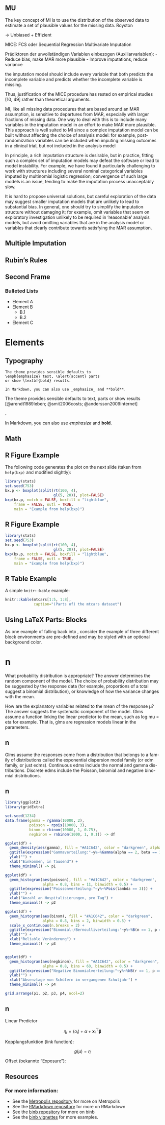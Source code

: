 ## MU

The key concept of MI is to use the distribution of the observed data to estimate a set of plausible values for the missing data.
Royston

-> Unbiased + Effizient

MICE: FCS oder Sequential Regression Multivariate Imputation

Prädiktoren der unvollständigen Variablen einbezogen (Auxiliarvariablen):
- Reduce bias, make MAR more plausible
- Improve imputations, reduce variance 

the imputation model should include every variable that both predicts the incomplete variable and predicts whether the incomplete variable is missing.

 Thus, justification of the MICE procedure has rested on empirical studies [10, 49] rather than theoretical arguments.
 
MI, like all missing data procedures that are based around an MAR assumption, is sensitive to departures from MAR, especially with larger fractions of missing data. One way to deal with this is to include many variables in the imputation model in an effort to make MAR more plausible. This approach is well suited to MI since a complex imputation model can be built without affecting the choice of analysis model: for example, post-randomization variables can be included when imputing missing outcomes in a clinical trial, but not included in the analysis model

In principle, a rich imputation structure is desirable, but in practice, fitting such a complex set of imputation models may defeat the software or lead to model instability. For example, we have found it particularly challenging to work with structures including several nominal categorical variables imputed by multinomial logistic regression; convergence of such large models is an issue, tending to make the imputation process unacceptably slow.

It is hard to propose universal solutions, but careful exploration of the data may suggest smaller imputation models that are unlikely to lead to substantial bias. In general, one should try to simplify the imputation structure without damaging it; for example, omit variables that seem on exploratory investigation unlikely to be required in ‘reasonable’ analysis models, but avoid omitting variables that are in the analysis model or variables that clearly contribute towards satisfying the MAR assumption.

## Multiple Imputation



## Rubin's Rules

\begin{align*}
\openup 3\jot
\begin{split}
T & = \overbrace{ \left(\frac{1}{m}\sum^{m}_{\ell=1}\bar{U}_\ell\right)}^{\bar{U}} + \left(1+\frac{1}{m}\right) \overbrace{ \left(\frac{1}{m-1}\sum_{\ell=1}^m (\hat Q_\ell-\bar Q)(\hat Q_\ell-\bar Q)'\right)}^{B} \\
& = \bar{U} + \left(1+\frac{1}{m}\right)B \\
& \Rightarrow \bar{U} + B ~~~~~\text{as}~~~~~m \rightarrow \infty
\end{split}
\end{align*}





## Second Frame

### Bulleted Lists
- Element A
- Element B
    - B.1
    - B.2
- Element C    

# Elements

## Typography

```
The theme provides sensible defaults to
\emph{emphasize} text, \alert{accent} parts
or show \textbf{bold} results.

In Markdown, you can also use _emphasize_ and **bold**.
```

\begin{center}becomes\end{center}

The theme provides sensible defaults to \emph{emphasize} text,
\alert{accent} parts or show \textbf{bold} results \scriptsize [@arendt1989leben; @smit2006costs; @andersson2009internet] \par.

In Markdown, you can also use _emphasize_ and **bold**.


## Math

\begin{equation*}
    e = \lim_{n\to \infty} \left(1 + \frac{1}{n}\right)^n
\end{equation*}


## R Figure Example

The following code generates the plot on the next slide (taken from
`help(bxp)` and modified slightly):

```r
library(stats)
set.seed(753)
bx.p <- boxplot(split(rt(100, 4),
                      gl(5, 20)), plot=FALSE)
bxp(bx.p, notch = FALSE, boxfill = "lightblue",
    frame = FALSE, outl = TRUE,
    main = "Example from help(bxp)")
```  


## R Figure Example
  
```r
library(stats)
set.seed(753)
bx.p <- boxplot(split(rt(100, 4),
                      gl(5, 20)), plot=FALSE)
bxp(bx.p, notch = FALSE, boxfill = "lightblue",
    frame = FALSE, outl = TRUE,
    main = "Example from help(bxp)")
```  

## R Table Example
  
A simple `knitr::kable` example:  

```r
knitr::kable(mtcars[1:5, 1:8],
             caption="(Parts of) the mtcars dataset")
```

## Using LaTeX Parts: Blocks

As one example of falling back into \LaTeX, consider the example of
three different block environments are pre-defined and may be styled
with an optional background color.

\metroset{block=fill} 

\begin{block}{Default}
  Block content.
\end{block}

\begin{alertblock}{Alert}
  Block content.
\end{alertblock}

\begin{exampleblock}{Example}
  Block content.
\end{exampleblock}

# n

What probability distribution is appropriate? The answer determines the random component of the model. The choice of probability distribution may be suggested by the response data (for example, proportions of a total suggest a binomial distribution), or knowledge of how the variance changes with the mean.

How are the explanatory variables related to the mean of the response μ? The answer suggests the systematic component of the model. Glms assume a function linking the linear predictor  to the mean, such as log mu = eta for example. That is, glms are regression models linear in the parameters.

## n 

Glms assume the responses come from a distribution that belongs to a fam- ily of distributions called the exponential dispersion model family (or edm family, or just edms). Continuous edms include the normal and gamma dis- tributions. Discrete edms include the Poisson, binomial and negative bino- mial distributions. 

## n

```r
library(ggplot2)
library(gridExtra)

set.seed(1234)
data.frame(gamma = rgamma(10000, 2),
           poisson = rpois(10000, 3),
           binom = rbinom(10000, 1, 0.75),
           negbinom = rnbinom(1000, 1, 0.1)) -> df

ggplot(df) +
  geom_density(aes(gamma), fill = "#A1C642", color = "darkgreen", alpha = 0.8) +
  ggtitle(expression("Gammaverteilung:"~y%~%Gamma(alpha == 2, beta == 1))) +
  ylab("") +
  xlab("Einkommen, in Tausend") +
  theme_minimal() -> p1

ggplot(df) +
  geom_histogram(aes(poisson), fill = "#A1C642", color = "darkgreen", 
                 alpha = 0.8, bins = 11, binwidth = 0.5) +
  ggtitle(expression("Poissonverteilung:"~y%~%Pois(lambda == 3))) +
  ylab("") +
  xlab("Anzahl an Hospitalisierungen, pro Tag") +
  theme_minimal() -> p2

ggplot(df) +
  geom_histogram(aes(binom), fill = "#A1C642", color = "darkgreen", 
                 alpha = 0.8, bins = 2, binwidth = 0.5) +
  scale_x_continuous(n.breaks = 2) +
  ggtitle(expression("Binomial-/Bernoulliverteilung:"~y%~%B(n == 1, p == 0.75))) +
  ylab("") +
  xlab("Reliable Veränderung") +
  theme_minimal() -> p3


ggplot(df) +
  geom_histogram(aes(negbinom), fill = "#A1C642", color = "darkgreen", 
                 alpha = 0.8, bins = 60, binwidth = 0.5) +
  ggtitle(expression("Negative Binomialverteilung:"~y%~%NB(r == 1, p == 0.1))) +
  ylab("") +
  xlab("Absenztage von Schülern im vergangenen Schuljahr") +
  theme_minimal() -> p4

grid.arrange(p1, p2, p3, p4, ncol=2)

```



## n

Linear Predictor

$$\eta_i = (o_i) +\alpha + \mathbf{x}_i^\top\mathbf{\beta}$$

Kopplungsfunktion (link function):

$$g(\mu) = \eta $$

Offset (bekannte "Exposure"):

\begin{align*}
\begin{split}
g(\mu) &= \log(\mu) = \eta \\
&= \log\left(\frac{\mu}{E}\right) = \eta \\
&= \log(\mu) = \eta + \log(E)
\end{split}
\end{align*}




## Resources

### For more information:
- See the [Metropolis repository](https://github.com/matze/mtheme) for more on Metropolis
- See the [RMarkdown repository](https://github.com/rstudio/rmarkdown) for more on RMarkdown
- See the [binb repository](https://github.com/eddelbuettel/binb) for more on binb 
- See the [binb vignettes](https://github.com/eddelbuettel/binb/vignettes) for more examples.
